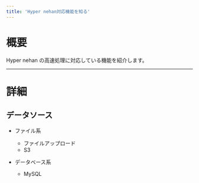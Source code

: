 ```yaml
---
title: 'Hyper nehan対応機能を知る'
---
```


# 概要

Hyper nehan の高速処理に対応している機能を紹介します。

---

# 詳細

## データソース

- ファイル系

  - ファイルアップロード
  - S3

- データベース系

  - MySQL
